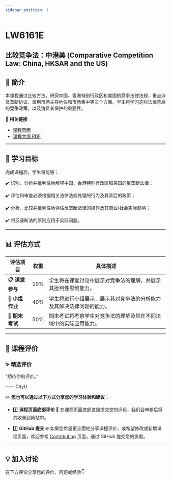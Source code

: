 ```yaml
---
sidebar_position: 1
---
```


# LW6161E
## 比较竞争法：中港美 (Comparative Competition Law: China, HKSAR and the US)

## **📘 简介**
本课程通过比较方法，研究中国、香港特别行政区和美国的竞争法律法规，重点涉及垄断协议、滥用市场主导地位和市场集中等三个方面。学生将学习这些法律背后的竞争政策，以及消费者保护的重要性。

🔗 **相关链接**
- [课程页面](https://www.cityu.edu.hk/catalogue/pg/202425/course/LW6161E.htm)
- [课程大纲 PDF](https://www.cityu.edu.hk/catalogue/pg/202425/course/LW6161E.pdf)

---

## **🎯 学习目标**

完成课程后，学生将能够：

✔️ 识别、分析并批判性地解释中国、香港特别行政区和美国的反垄断法律；

✔️ 评估和审查必须根据相关法律法规处理的行为及其背后的政策；

✔️ 分析、比较并批判性地评估反垄断法律的操作及其商业/社会实际影响；

✔️ 将反垄断法的原则应用于实际问题。

---

## **📊 评估方式**

| **评估项目**          | **权重** | **具体描述**                                                                                       |
|----------------------|---------|---------------------------------------------------------------------------------------------------|
| **📋 课堂参与**       | 10%     | 学生将在课堂讨论中展示对竞争法的理解，并展示其批判性思维能力。                                    |
| **📂 小组作业**       | 40%     | 学生将进行小组展示，展示其对竞争法的分析能力及其解决法律问题的能力。                             |
| **📂 期末考试**       | 50%     | 期末考试将考察学生对竞争法的理解及其在不同法域中的实际应用能力。                                 |

---

## **💬 课程评价**

### ✨ **精选评价**
<div className={commentStyles.commentBox}>
    <p className={commentStyles.commentText}>
        “期待你的评价。”
    </p>
    <p className={commentStyles.commentAuthor}>—— CityU</p>
</div>

✏️ **您也可以通过以下方式分享您的学习体验和建议：**

- 1️⃣ **课程页面底部评论**
💬 在课程页面底部直接提交您的评论，我们会审核后将其收录到网站中。

- 2️⃣ **GitHub 提交**
🌐 如果您希望更全面地分享课程评价，或希望修改或新增课程页面，欢迎参考 [Contributing](/contributing) 页面，通过 GitHub 提交您的贡献。

---

## **💡 加入讨论**

在下方评论分享您的评价、问题或经验👇
<Utterances />